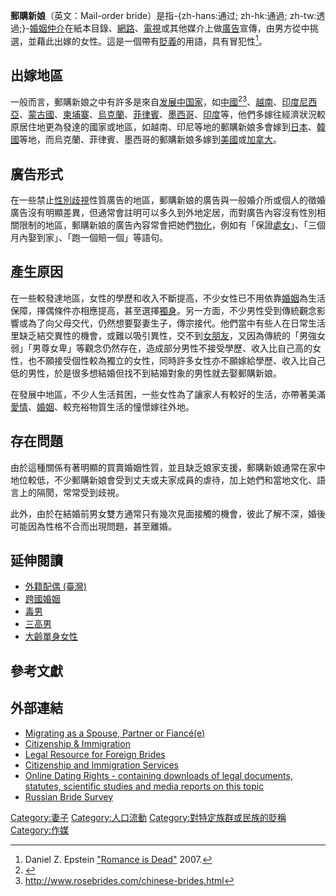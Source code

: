 {{otheruses}}

'''郵購新娘'''（英文：Mail-order bride）是指-{zh-hans:通过; zh-hk:通過; zh-tw:透過;}-[[婚姻仲介|婚姻仲介]]在紙本目錄、[[社交網路服務|網路]]、[[電視|電視]]或其他媒介上做[[廣告|廣告]]宣傳，由男方從中挑選，並藉此出嫁的女性。這是一個帶有[[貶義|貶義]]的用語，具有冒犯性<ref>Daniel Z. Epstein [http://ssrn.com/abstract=959534 "Romance is Dead"] 2007. </ref>。

==出嫁地區==
一般而言，郵購新娘之中有許多是來自[[发展中国家|发展中国家]]，如[[中國|中國]]<ref>{{Cite web |url=http://www.chinesewifes.com/Pages/default.aspx |title=存档副本 |access-date=2015-09-29 |archive-url=https://web.archive.org/web/20151003134034/http://www.chinesewifes.com/Pages/default.aspx |archive-date=2015-10-03 |dead-url=yes }}</ref><ref>http://www.rosebrides.com/chinese-brides.html</ref>、[[越南|越南]]、[[印度尼西亞|印度尼西亞]]、[[蒙古國|蒙古國]]、[[柬埔寨|柬埔寨]]、[[烏克蘭|烏克蘭]]、[[菲律賓|菲律賓]]、[[墨西哥|墨西哥]]、[[印度|印度]]等，他們多嫁往經濟狀況較原居住地更為發達的國家或地區，如越南、印尼等地的郵購新娘多會嫁到[[日本|日本]]、[[韓國|韓國]]等地，而烏克蘭、菲律賓、墨西哥的郵購新娘多嫁到[[美國|美國]]或[[加拿大|加拿大]]。

==廣告形式==
在一些禁止[[性別歧視|性別歧視]]性質廣告的地區，郵購新娘的廣告與一般婚介所或個人的徵婚廣告沒有明顯差異，但通常會註明可以多久到外地定居，而對廣告內容沒有性別相關限制的地區，郵購新娘的廣告內容常會把她們[[物化|物化]]，例如有「保證[[處女|處女]]」、「三個月內娶到家」、「跑一個賠一個」等語句。

==產生原因==
在一些較發達地區，女性的學歷和收入不斷提高，不少女性已不用依靠[[婚姻|婚姻]]為生活保障，擇偶條件亦相應提高，甚至選擇[[獨身|獨身]]。另一方面，不少男性受到傳統觀念影響或為了向父母交代，仍然想要娶妻生子，傳宗接代。他們當中有些人在日常生活里缺乏結交異性的機會，或難以吸引異性，交不到[[女朋友|女朋友]]，又因為傳統的「男強女弱」「男尊女卑」等觀念仍然存在，造成部分男性不接受學歷、收入比自己高的女性，也不願接受個性較為獨立的女性，同時許多女性亦不願嫁給學歷、收入比自己低的男性，於是很多想結婚但找不到結婚對象的男性就去娶郵購新娘。

在發展中地區，不少人生活貧困，一些女性為了讓家人有較好的生活，亦帶著美滿[[愛情|愛情]]、[[婚姻|婚姻]]、較充裕物質生活的憧憬嫁往外地。

==存在問題==
由於這種關係有著明顯的買賣婚姻性質，並且缺乏娘家支援，郵購新娘通常在家中地位較低，不少郵購新娘會受到丈夫或夫家成員的虐待，加上她們和當地文化、語言上的隔閡，常常受到歧視。

此外，由於在結婚前男女雙方通常只有幾次見面接觸的機會，彼此了解不深，婚後可能因為性格不合而出現問題，甚至離婚。

==延伸閱讀==
*[[外籍配偶_(臺灣)|外籍配偶 (臺灣)]]
*[[跨國婚姻|跨國婚姻]]
*[[毒男|毒男]]
*[[三高男|三高男]]
*[[大齡單身女性|大齡單身女性]]

==參考文獻==
{{reflist|2}}

==外部連結==
*[https://web.archive.org/web/20071203030301/http://www.immi.gov.au/migrants/family/family-visas-partner.htm Migrating as a Spouse, Partner or Fiancé(e)]
*[http://www.ci.gc.ca/ Citizenship & Immigration]
*[http://www.lawforforeignbrides.ca/ Legal Resource for Foreign Brides]
*[http://www.uscis.gov Citizenship and Immigration Services]
*[http://www.online-dating-rights.com Online Dating Rights - containing downloads of legal documents, statutes, scientific studies and media reports on this topic]
*[https://web.archive.org/web/20071214064439/http://rbsurvey.opendns.be/russianbrides/  Russian Bride Survey]

[[Category:妻子|Category:妻子]]
[[Category:人口流動|Category:人口流動]]
[[Category:對特定族群或民族的貶稱|Category:對特定族群或民族的貶稱]]
[[Category:作媒|Category:作媒]]